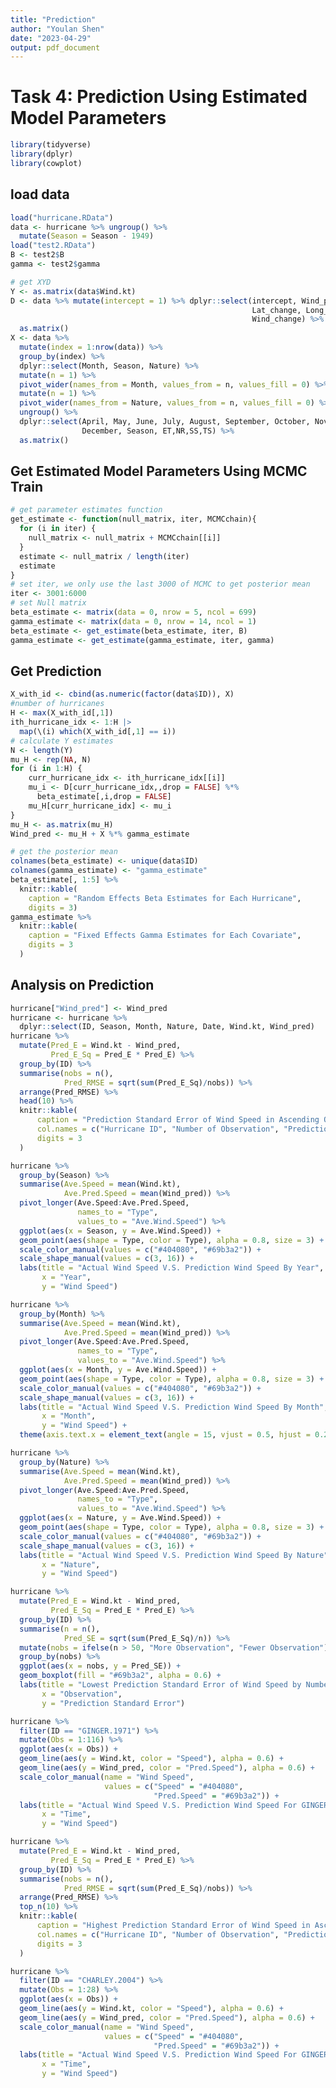 ```yaml
---
title: "Prediction"
author: "Youlan Shen"
date: "2023-04-29"
output: pdf_document
---
```


# Task 4: Prediction Using Estimated Model Parameters 

```r
library(tidyverse)
library(dplyr)
library(cowplot)
```

## load data

```r
load("hurricane.RData")
data <- hurricane %>% ungroup() %>%
  mutate(Season = Season - 1949)
load("test2.RData")
B <- test2$B
gamma <- test2$gamma
```

```r
# get XYD
Y <- as.matrix(data$Wind.kt)
D <- data %>% mutate(intercept = 1) %>% dplyr::select(intercept, Wind_prev, 
                                                      Lat_change, Long_change, 
                                                      Wind_change) %>% 
  as.matrix()
X <- data %>%
  mutate(index = 1:nrow(data)) %>%
  group_by(index) %>%
  dplyr::select(Month, Season, Nature) %>%
  mutate(n = 1) %>% 
  pivot_wider(names_from = Month, values_from = n, values_fill = 0) %>% 
  mutate(n = 1) %>% 
  pivot_wider(names_from = Nature, values_from = n, values_fill = 0) %>% 
  ungroup() %>%
  dplyr::select(April, May, June, July, August, September, October, November, 
                December, Season, ET,NR,SS,TS) %>%
  as.matrix()
```

## Get Estimated Model Parameters Using MCMC Train

```r
# get parameter estimates function
get_estimate <- function(null_matrix, iter, MCMCchain){
  for (i in iter) {
    null_matrix <- null_matrix + MCMCchain[[i]]
  }
  estimate <- null_matrix / length(iter)
  estimate
}
# set iter, we only use the last 3000 of MCMC to get posterior mean
iter <- 3001:6000
# set Null matrix
beta_estimate <- matrix(data = 0, nrow = 5, ncol = 699)
gamma_estimate <- matrix(data = 0, nrow = 14, ncol = 1)
beta_estimate <- get_estimate(beta_estimate, iter, B)
gamma_estimate <- get_estimate(gamma_estimate, iter, gamma)
```


## Get Prediction

```r
X_with_id <- cbind(as.numeric(factor(data$ID)), X)
#number of hurricanes
H <- max(X_with_id[,1])
ith_hurricane_idx <- 1:H |>
  map(\(i) which(X_with_id[,1] == i))
# calculate Y estimates
N <- length(Y)
mu_H <- rep(NA, N)
for (i in 1:H) {
    curr_hurricane_idx <- ith_hurricane_idx[[i]]
    mu_i <- D[curr_hurricane_idx,,drop = FALSE] %*% 
      beta_estimate[,i,drop = FALSE]
    mu_H[curr_hurricane_idx] <- mu_i
}
mu_H <- as.matrix(mu_H)
Wind_pred <- mu_H + X %*% gamma_estimate
```

\pagebreak

```r
# get the posterior mean
colnames(beta_estimate) <- unique(data$ID)
colnames(gamma_estimate) <- "gamma_estimate"
beta_estimate[, 1:5] %>% 
  knitr::kable(
    caption = "Random Effects Beta Estimates for Each Hurricane",
    digits = 3)
gamma_estimate %>% 
  knitr::kable(
    caption = "Fixed Effects Gamma Estimates for Each Covariate",
    digits = 3
  )
```

## Analysis on Prediction

```r
hurricane["Wind_pred"] <- Wind_pred
hurricane <- hurricane %>% 
  dplyr::select(ID, Season, Month, Nature, Date, Wind.kt, Wind_pred)
hurricane %>% 
  mutate(Pred_E = Wind.kt - Wind_pred,
         Pred_E_Sq = Pred_E * Pred_E) %>% 
  group_by(ID) %>% 
  summarise(nobs = n(),
            Pred_RMSE = sqrt(sum(Pred_E_Sq)/nobs)) %>% 
  arrange(Pred_RMSE) %>% 
  head(10) %>% 
  knitr::kable(
      caption = "Prediction Standard Error of Wind Speed in Ascending Order", 
      col.names = c("Hurricane ID", "Number of Observation", "Prediction RMSE"),
      digits = 3
  )
```


```r
hurricane %>% 
  group_by(Season) %>% 
  summarise(Ave.Speed = mean(Wind.kt),
            Ave.Pred.Speed = mean(Wind_pred)) %>% 
  pivot_longer(Ave.Speed:Ave.Pred.Speed,
               names_to = "Type",
               values_to = "Ave.Wind.Speed") %>% 
  ggplot(aes(x = Season, y = Ave.Wind.Speed)) +
  geom_point(aes(shape = Type, color = Type), alpha = 0.8, size = 3) + 
  scale_color_manual(values = c("#404080", "#69b3a2")) +
  scale_shape_manual(values = c(3, 16)) +
  labs(title = "Actual Wind Speed V.S. Prediction Wind Speed By Year",
       x = "Year",
       y = "Wind Speed")
```

```r
hurricane %>% 
  group_by(Month) %>% 
  summarise(Ave.Speed = mean(Wind.kt),
            Ave.Pred.Speed = mean(Wind_pred)) %>% 
  pivot_longer(Ave.Speed:Ave.Pred.Speed,
               names_to = "Type",
               values_to = "Ave.Wind.Speed") %>% 
  ggplot(aes(x = Month, y = Ave.Wind.Speed)) +
  geom_point(aes(shape = Type, color = Type), alpha = 0.8, size = 3) + 
  scale_color_manual(values = c("#404080", "#69b3a2")) +
  scale_shape_manual(values = c(3, 16)) +
  labs(title = "Actual Wind Speed V.S. Prediction Wind Speed By Month",
       x = "Month",
       y = "Wind Speed") +
  theme(axis.text.x = element_text(angle = 15, vjust = 0.5, hjust = 0.2))
```

```r
hurricane %>% 
  group_by(Nature) %>% 
  summarise(Ave.Speed = mean(Wind.kt),
            Ave.Pred.Speed = mean(Wind_pred)) %>% 
  pivot_longer(Ave.Speed:Ave.Pred.Speed,
               names_to = "Type",
               values_to = "Ave.Wind.Speed") %>% 
  ggplot(aes(x = Nature, y = Ave.Wind.Speed)) +
  geom_point(aes(shape = Type, color = Type), alpha = 0.8, size = 3) + 
  scale_color_manual(values = c("#404080", "#69b3a2")) +
  scale_shape_manual(values = c(3, 16)) +
  labs(title = "Actual Wind Speed V.S. Prediction Wind Speed By Nature",
       x = "Nature",
       y = "Wind Speed")
```

```r
hurricane %>% 
  mutate(Pred_E = Wind.kt - Wind_pred,
         Pred_E_Sq = Pred_E * Pred_E) %>% 
  group_by(ID) %>% 
  summarise(n = n(),
            Pred_SE = sqrt(sum(Pred_E_Sq)/n)) %>% 
  mutate(nobs = ifelse(n > 50, "More Observation", "Fewer Observation")) %>% 
  group_by(nobs) %>% 
  ggplot(aes(x = nobs, y = Pred_SE)) +
  geom_boxplot(fill = "#69b3a2", alpha = 0.6) +
  labs(title = "Lowest Prediction Standard Error of Wind Speed by Number of Observation",
       x = "Observation",
       y = "Prediction Standard Error")
```

```r
hurricane %>% 
  filter(ID == "GINGER.1971") %>% 
  mutate(Obs = 1:116) %>% 
  ggplot(aes(x = Obs)) +
  geom_line(aes(y = Wind.kt, color = "Speed"), alpha = 0.6) +
  geom_line(aes(y = Wind_pred, color = "Pred.Speed"), alpha = 0.6) +
  scale_color_manual(name = "Wind Speed",
                     values = c("Speed" = "#404080",  
                                "Pred.Speed" = "#69b3a2")) +
  labs(title = "Actual Wind Speed V.S. Prediction Wind Speed For GINGER.1971",
       x = "Time",
       y = "Wind Speed")
```

\pagebreak

```r
hurricane %>% 
  mutate(Pred_E = Wind.kt - Wind_pred,
         Pred_E_Sq = Pred_E * Pred_E) %>% 
  group_by(ID) %>% 
  summarise(nobs = n(),
            Pred_RMSE = sqrt(sum(Pred_E_Sq)/nobs)) %>% 
  arrange(Pred_RMSE) %>% 
  top_n(10) %>% 
  knitr::kable(
      caption = "Highest Prediction Standard Error of Wind Speed in Ascending Order", 
      col.names = c("Hurricane ID", "Number of Observation", "Prediction RMSE"),
      digits = 3
  )
```

```r
hurricane %>% 
  filter(ID == "CHARLEY.2004") %>% 
  mutate(Obs = 1:28) %>% 
  ggplot(aes(x = Obs)) +
  geom_line(aes(y = Wind.kt, color = "Speed"), alpha = 0.6) +
  geom_line(aes(y = Wind_pred, color = "Pred.Speed"), alpha = 0.6) +
  scale_color_manual(name = "Wind Speed",
                     values = c("Speed" = "#404080",  
                                "Pred.Speed" = "#69b3a2")) +
  labs(title = "Actual Wind Speed V.S. Prediction Wind Speed For GINGER.1971",
       x = "Time",
       y = "Wind Speed")
```

